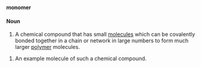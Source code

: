 '''monomer'''

====Noun====

#A chemical compound that has small [[molecule]]s which can be covalently bonded together in a chain or network in large numbers to form much larger [[polymer]] molecules.

#An example molecule of such a chemical compound.